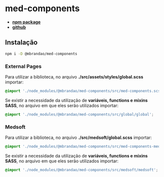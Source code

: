 
<Meta title="General/Utilização" />

# med-components

- **[npm package](https://www.npmjs.com/package/@mbrandao/med-components)**
- **[github](https://github.com/marcelo-brandao/med-components)**

## Instalação

``` bash
npm i -D @mbrandao/med-components
```

### External Pages

Para utilizar a biblioteca, no arquivo **./src/assets/styles/global.scss** importar:

``` scss
@import './node_modules/@mbrandao/med-components/src/med-components.scss';
```

Se existir a necessidade da utilização de **variáveis, functions e mixins SASS**, no arquivo em que eles serão
utilizados importar:

``` scss
@import './node_modules/@mbrandao/med-components/src/global/global';
```

### Medsoft

Para utilizar a biblioteca, no arquivo **./src/medsoft/global.scss** importar:

``` scss
@import './node_modules/@mbrandao/med-components/src/med-components-medsoft';
```
Se existir a necessidade da utilização de **variáveis, functions e mixins SASS**, no arquivo em que eles serão
utilizados importar:

``` scss
@import './node_modules/@mbrandao/med-components/src/medsoft/medsoft';
```
